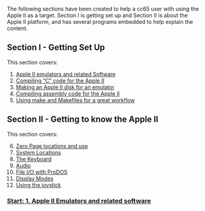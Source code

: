 The following sections have been created to help a cc65 user with using the Apple II as a target. Section I is getting set up and Section II is about the Apple II platform, and has several programs embedded to help explain the content.

== Section I - Getting Set Up ==

This section covers:
<ol>
<li>
<a href="https://github.com/cc65/wiki/wiki/Apple-II-1.-Emulators-and-related-software">Apple II emulators and related Software</a>
</li>
<li>
<a href="https://github.com/cc65/wiki/wiki/Apple-II-2.-Compiling-%22C%22-for-the-Apple-II">Compiling “C” code for the Apple II</a>
</li>
<li>
<a href="https://github.com/cc65/wiki/wiki/Apple-II-3.-Making-an-Apple-II-disk-for-an-emulator">Making an Apple II disk for an emulator</a>
</li>
<li>
<a href="https://github.com/cc65/wiki/wiki/Apple-II-4.-Compiling-assembly-code-for-the-Apple-II">Compiling assembly code for the Apple II</a>
</li>
<li>
<a href="https://github.com/cc65/wiki/wiki/Apple-II-5.-Using-make-and-Makefiles-for-a-great-workflow">Using make and Makefiles for a great workflow</a>
</li>
</ol>
== Section II - Getting to know the Apple II ==

This section covers:<br />

<ol start="6">
<li>
<a href="https://github.com/cc65/wiki/wiki/Apple-II-6.--Zero-Page-locations-and-use">Zero Page locations and use</a>
</li>
<li>
<a href="https://github.com/cc65/wiki/wiki/Apple-II-7.-System-Locations">System Locations</a>
</li>
<li>
<a href="https://github.com/cc65/wiki/wiki/Apple-II-8.-Keyboard">The Keyboard</a>
</li>
<li>
<a href="https://github.com/cc65/wiki/wiki/Apple-II-9.-Audio">Audio</a>
</li>
<li>
<a href="https://github.com/cc65/wiki/wiki/Apple-II-10.-File-IO-with-ProDOS">File I/O with ProDOS</a>
</li>
<li>
<a href="https://github.com/cc65/wiki/wiki/Apple-II-11.-Display-Modes">Display Modes</a>
</li>
<li>
<a href="https://github.com/cc65/wiki/wiki/Apple-II-12.-joystick">Using the joystick</a>
</li>
</ol>
=== [https://github.com/cc65/wiki/wiki/Apple-II-1.-Emulators-and-related-software Start: 1. Apple II Emulators and related software] ===
